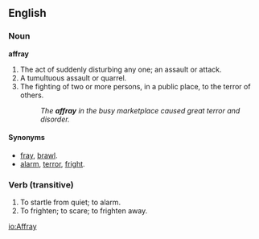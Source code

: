 ==English==
===Noun===
'''affray'''
#The act of suddenly disturbing any one; an assault or attack.
#A tumultuous assault or quarrel.
#The fighting of two or more persons, in a public place, to the terror of others.
#:''The '''affray''' in the busy marketplace caused great terror and disorder.''

====Synonyms====
*[[fray]], [[brawl]].
*[[alarm]], [[terror]], [[fright]].

===Verb (transitive)===
#To startle from quiet; to alarm.
#To frighten; to scare; to frighten away.

[[io:Affray]]